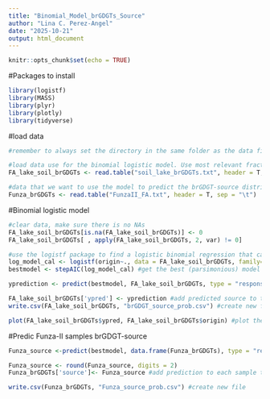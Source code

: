```yaml
---
title: "Binomial_Model_brGDGTs_Source"
author: "Lina C. Perez-Angel"
date: "2025-10-21"
output: html_document
---
```


```r
knitr::opts_chunk$set(echo = TRUE)
```

#Packages to install
```r
library(logistf)
library(MASS)
library(plyr)
library(plotly)
library(tidyverse)
```


#load data
```r
#remember to always set the directory in the same folder as the data files* use setwd("~/yourdocuments/file/")

#load data use for the binomial logistic model. Use most relevant fractional abundances (Ia, Ib, Ic, IIa, IIa', IIb, IIb', IIIa, IIIa') of lakes deeper than 8m from Zhao et al. (2023) and tropical soils from Pérez-Angel et al. (2020). In column 'origin' 1 = lake and 0 = soil. 
FA_lake_soil_brGDGTs <- read.table("soil_lake_brGDGTs.txt", header = T, sep = "\t") 

#data that we want to use the model to predict the brGDGT-source distribution (lake or soil or both). In this case we will use the Funza-II core samples from Pérez-Angel et al. (2025)
Funza_brGDGTs <- read.table("FunzaII_FA.txt", header = T, sep = "\t") 
```

#Binomial logistic model
```r
#clear data, make sure there is no NAs
FA_lake_soil_brGDGTs[is.na(FA_lake_soil_brGDGTs)] <- 0
FA_lake_soil_brGDGTs[ , apply(FA_lake_soil_brGDGTs, 2, var) != 0]

#use the logistf package to find a logistic binomial regression that can give us a model to predict the probability of being a lake-brGDGT or a soil-brGDGT
log_model_cal <- logistf(origin~., data = FA_lake_soil_brGDGTs, family=binomial) #logistic regression, origin: 1 = lake, 0 = soils. If possible use 7 decimal points.
bestmodel <- stepAIC(log_model_cal) #get the best (parsimonious) model using AIC

yprediction <- predict(bestmodel, FA_lake_soil_brGDGTs, type = "response") #now we want to check how well the model can predict the original data, we use the type "response" because we want a probability distribution of the source 

FA_lake_soil_brGDGTs['ypred'] <- yprediction #add predicted source to the original dataframe 
write.csv(FA_lake_soil_brGDGTs, "brGDGT_source_prob.csv") #create new file with the probability distribution for modern lakes and soils use in the model

plot(FA_lake_soil_brGDGTs$ypred, FA_lake_soil_brGDGTs$origin) #plot the original source vs. what the model predicted
```

#Predic Funza-II samples brGDGT-source 
```r
Funza_source <-predict(bestmodel, data.frame(Funza_brGDGTs), type = "response") #use predict function from logistf, we use the type "response" because we want a probability distribution of the source 

Funza_source <- round(Funza_source, digits = 2) 
Funza_brGDGTs['source']<- Funza_source #add prediction to each sample to estimate a mixed model temperature based on the mixture of sources between soil-brGDGT and lake-brGDGT

write.csv(Funza_brGDGTs, "Funza_source_prob.csv") #create new file

```

